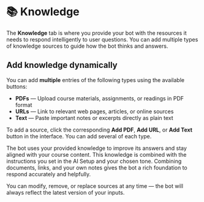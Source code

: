# 📚 Knowledge

The **Knowledge** tab is where you provide your bot with the resources it needs to respond intelligently to user questions. You can add multiple types of knowledge sources to guide how the bot thinks and answers.

## Add knowledge dynamically
You can add **multiple** entries of the following types using the available buttons:

- **PDFs** — Upload course materials, assignments, or readings in PDF format
- **URLs** — Link to relevant web pages, articles, or online sources
- **Text** — Paste important notes or excerpts directly as plain text

To add a source, click the corresponding **Add PDF**, **Add URL**, or **Add Text** button in the interface. You can add several of each type.

<Info title="How knowledge works">
    The bot uses your provided knowledge to improve its answers and stay aligned with your course content. This knowledge is combined with the instructions you set in the AI Setup and your chosen tone.
</Info>

<Tip title="Use a mix of formats">
    Combining documents, links, and your own notes gives the bot a rich foundation to respond accurately and helpfully.
</Tip>

You can modify, remove, or replace sources at any time — the bot will always reflect the latest version of your inputs.
